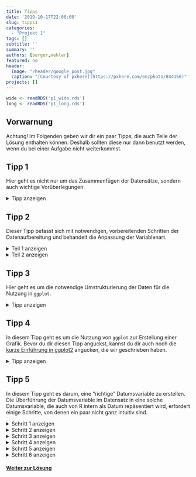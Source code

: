 ```yaml
---
title: Tipps
date: '2019-10-17T22:00:00'
slug: tipps1
categories:
  - "Projekt 1"
tags: []
subtitle: ''
summary: ''
authors: [berger,mehler]
featured: no
header:
  image: "/header/google_post.jpg"
  caption: "[Courtesy of pxhere](https://pxhere.com/en/photo/844156)"
projects: []
---
```


```r
wide <- readRDS('p1_wide.rds')
long <- readRDS('p1_long.rds')
```

## Vorwarnung


Achtung! Im Folgenden geben wir dir ein paar Tipps, die auch Teile der Lösung enthalten können. Deshalb sollten diese nur dann benutzt werden, wenn du bei einer Aufgabe nicht weiterkommst.


## Tipp 1

Hier geht es nicht nur um das Zusammenfügen der Datensätze, sondern auch wichtige Vorüberlegungen.

<details><summary>Tipp anzeigen</summary>
<p>
Natürlich könntest du die beiden Datensätze direkt zusammenfügen, doch dann stößt man auf ein Problem. Das Datum sowie auch die Werte der Referenzkategorie (in unserem Fall die AfD) treten in beiden Datensätzen auf. Fügt man beide Datensätze nun zusammen, kämen beide Variablen doppelt und jeweils mit der gleichen Bezeichnung vor. Das heißt, dass du diese beiden Variablen entweder in einem der beiden Datensätze direkt löschen musst, oder dass du irgendwie dafür sorgen musst, dass sich die beiden Variablen in ihrem Namen unterscheiden, sodass sie im zusammengefügten Datensatz gelöscht werden können.

Sofern dir dazu eine Lösung eingefallen ist, kannst du nun dazu übergehen, die beiden Datensätze aneinanderzufügen. Dafür ist es am einfachsten, die beiden "aneinanderzuhängen" anstatt sie "zusammenzufügen". Das kannst du mit dem `cbind`-Befehl in R erreichen. Schau dir diesen Befehl am besten in der R-Hilfefunktion an.

Falls du den Befehl nicht verstehst, folgt hier eine kurze Erklärung des Befehls:

```r
Datensatz <- cbind("Datensatz_A","Datensatz_B")
```

Voraussetzung für das Funktionieren dieses Befehls in unserem Beispiel ist, dass die Anzahl der Zeilen beider Datensätze übereinstimmt. Als Output erhält man einen `Datensatz`, bei dem `Datensatz_B` "hinten" an `Datensatz_A` angehängt wurde.

Das Endergebnis sollte ein Datensatz mit `r nrow(wide)` Zeilen und `r ncol(wide)` Spalten sein.
</p>
</details>


## Tipp 2

Dieser Tipp befasst sich mit notwendigen, vorbereitenden Schritten der Datenaufbereitung und behandelt die Anpassung der Variablenart.

<details><summary>Teil 1 anzeigen</summary>
<p>
Hier stellt sich die Frage: Liegen alle Daten in der Variablenart vor, die man benötigt?
Die Variablenart jeder Variable (Spalte) lässt sich mit folgendem Befehl abfragen:

```r
class(Variablenname)
```

Hier bekommt man also eine Angabe zum Typ der Variablen. Wie du im [R Crash Kurs](/post/r-crash-kurs/) nachlesen kannst, sind Zahlen zum Beispiel als `numeric` (oder abgekürzt `num`) abgelegt. Im besonderen Fall, dass eine numerische Variable nur ganze Zahlen enthält, wird sie als `integer` (kurz: `int`) abgelegt. Es handelt sich aber nach wie vor um eine Zahl. Unser Ziel ist, dass alle Variablen im Typ `int` oder `num` vorliegen, sodass R diese auch als Zahlenwerte erkennt.

Überprüfe dafür jede Variable und überlege dir, welche Werte ein Problem darstellen. Falls du nicht weiterkommst, nutze Teil 2 des Tipps.
</p>
</details>

<details><summary>Teil 2 anzeigen</summary>
<p>
Im Rohdatensatz kann man erkennen, dass die "<1" weder `integer` noch `numeric` sind. Dadurch erkennt R all jene Variablen (Spalten), in denen "<1" mindestens ein Mal vorkommt nicht als Zahlen. Deshalb müssen wir diese "<1" irgendwie durch "0" ersetzen.

Ziel ist also, dass im zusammengesetzten Datensatz, überall wo zuvor der Wert "<1" stand, eine Null steht. Um das zu erreichen, kannst du die Daten entweder hinterher bearbeiten oder direkt beim Einlesen mit `read.table` diese Besonderheit berücksichtigen. Dort kannst du mit einem Argument die Kodierung fehlender Werte festlegen. So gelangst du der Umwandlung von "<1" zu "0" einen Schritt näher.

Falls du ab hier nicht weiter weißt, nutze die Hilfefunktion in R oder suche online.
</p>
</details>

## Tipp 3

Hier geht es um die notwendige Umstrukturierung der Daten für die Nutzung in `ggplot`.

<details><summary>Tipp anzeigen</summary>
<p>
Das Ziel der Umformung ist, dass eine Zeile des Datensatzes aus Datum, Partei und Prozentzahl besteht. Dadurch erhält man einen Datensatz aus `r nrow(long)` Zeilen und `r ncol(long)` Spalten.

Dafür kann man den `reshape`-Befehl benutzen:

```r
langer_Datensatz <- reshape(Datensatz, varying = ..., v.names = ..., timevar = ...,
                            idvar = ..., times = ..., direction = "long")
```

`varying`:   Vektor mit den Spaltenbezeichnungen im vorhandenen Datensatz
`v.names`:   gemessene Größe (Werte), die von mehreren Spalten in eine Spalte übertragen werden sollen
`timevar`:   Bezeichnung für die Variable, die alle Spaltennamen enthält
`times`:     Die vorherigen Variablennamen (Spaltennamen), die nun Werte einer durch timevar bezeichneten Variable sind.
`idvar`:     Name der Variable, die die einzelnen Messwerte einer Gruppe (Spalte) auseinanderhält
`direction`: Bezeichnung des neuen Formats. Kann entweder "wide" oder "long" sein. Wir brauchen das "long"-Format
</p>
</details>


## Tipp 4

In diesem Tipp geht es um die Nutzung von `ggplot` zur Erstellung einer Grafik. Bevor du dir diesen Tipp anguckst, kannst du dir auch noch die [kurze Einführung in ggplot2](/post/grafiken-mit-ggplot2) angucken, die wir geschrieben haben.

<details><summary>Tipp anzeigen</summary>
<p>
Wenn das Paket geladen ist, kann als Grundbefehl `ggplot` genutzt werden. Dieser kann zunächst die unterste Ebene der Abbildung (die Daten) als Argument entgegennehmen:

```r
ggplot(data = Datensatz)
```

Weil wir daran interessiert sind bestimmte Variablen abzubilden, können wir diese in der Abbildung "mappen" oder abbilden:

```r
ggplot(data = Datensatz, mapping = aes(x = ..., y = ..., group = ...))
```

Diese "Aesthetics" dienen dazu, zu definieren wie die Variablen im Diagramm dargestellt werden. Dafür können wir festlegen, welche Variable auf der x-Achse und welche auf der y-Achse dargestellt wird. Zusätzlich können wir über `group` auch noch eine Gruppierung der $(x, y)$ Kombinationen festlegen und diese zum Beispiel später benutzen, um unterschiedlichen Daten unterschiedliche Farben zu geben, um diese Gruppen optisch leichter voneinander unterscheiden zu können.

Zusätzlich zu dieser Basis muss noch durch ein `geom` festgelegt werden, wie die Daten anzeigt werden sollen, die wir abbilden. Weil es sich um Zeitverläufe dreht, bietet sich ein Liniendiagramm an! Für die Farbe der Linien können wir die Gruppierungsvariable direkt wieder benutzen!

```r
geom_line(aes(colour = ...))
```
</p>
</details>

## Tipp 5

In diesem Tipp geht es darum, eine "richtige" Datumsvariable zu erstellen. Die Überführung der Datumsvariable im Datensatz in eine solche Datumsvariable, die auch von R intern als Datum repäsentiert wird, erfordert einige Schritte, von denen ein paar nicht ganz intuitiv sind.


<details><summary>Schritt 1 anzeigen</summary>
<p>
Um die Daten in eine neue Klasse überführen zu können, müssen sie zunächst als character vorliegen. Erstelle dafür eine zweite Datumsvariable, in der das der Fall ist.
</p>
</details>

<details><summary>Schritt 2 anzeigen</summary>
<p>
Unser Ziel ist, dass R diese neu erstellte Variable als Datum erkennt. Dafür gibt es in R ein Klasse mit dem Namen `POSIXct`. Für die Umwandlung `character` zu `POSIXct` oder `POSIXlt` gibt es einen bestimmten Befehl. Such diesen im Internet und schau dir dann die Hilfefunktion in R dazu an.
</p>
</details>

<details><summary>Schritt 3 anzeigen</summary>
<p>
Falls du diesen Befehl nicht findest - so sieht der benötigt Befehl aus `strptime(x, format = "")`. `x` ist in diesem Fall die Variable, die umgewandelt werden soll und das `format` übermittelt R, wie die Daten momentan aussehen. Der Befehl funktioniert so jedoch noch nicht. Woran könnte das liegen? Schau dafür in die R-Hilfe zum Argument `format`.
</p>
</details>

<details><summary>Schritt 4 anzeigen</summary>
<p>
Das Problem liegt in den vorliegenden Daten. R kann diese Umwandlung nur mit einem `character` vornehmen, der mindestens Jahr, Monat und Tag enthält. Diese werden in der Hilfe von `strptime` je nach Formatierung unterschiedlich bezeichnet - z.B. wird `%d` für den Tag (01 - 31), `%m` für den Monat (01 - 12) und `%y` für das Jahr (00-99) genutzt. Unseren Daten fehlt der Tag! Um die Umwandlung vornehmen zu können, muss man also die Daten modifizieren. Schau dir dafür mal den Befehl `paste0` in der R-Hilfefunktion und im Internet an.
</p>
</details>

<details><summary>Schritt 5 anzeigen</summary>
<p>
`paste0` "klebt" die Argumente, die der Funktion gegeben werden aneinander. Die `0` bedeutet dabei, dass sie durch nichts getrennt werden sollen. Z.B. könnten wir den Befehl benutzen um einen beliebigen Satz zu schreiben:

```r
paste0('Ich will', ' Kuchen.')
```

In `paste0` können aber auch Variablen genutzt werden, um *jeder Beobachtung* etwas hinzuzufügen. In unserem Fall müssen wir uns also einfach nur irgendeinen Tag im Monat aussuchen und diesen an unsere Datumsvariable anheften.

Danach sollte auch die Umwandlung in die Datumsklasse funktionieren.
</p>
</details>

<details><summary>Schritt 6 anzeigen</summary>
<p>
Ist die Variable ein "POSIXct"? Überprüf das mit dem Befehl class(Variable). Sofern nicht, schau im Internet nach einer Lösung für das Problem.

Ergebnis:
Kopiere den Befehl reshape- und den ggplot-Befehl und ersetze jeweils die alte Monatsvariable (Variablentyp: "factor") durch die neue Monatsvariable (Variablentyp: "POSIXct"). Jetzt sollte der Graphik auf der x-Achse nur noch mit den 4 Jahreszahlen 2005, 2010, 2015 und 2020 beschriftet sein.
</p>
</details>


#### [Weiter zur Lösung](/post/loesungen1)
